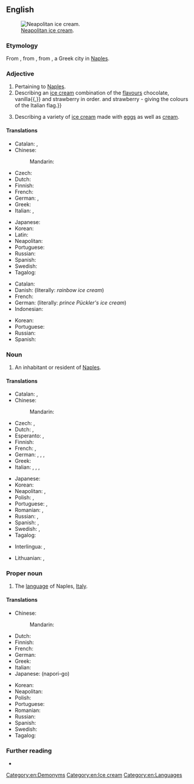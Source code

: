 ==English==
[[Image:Neapolitan ice cream UK.JPG|thumb|right|[[wikipedia:Neapolitan ice cream|Neapolitan ice cream]].]]

===Etymology===
From {{etyl|la|en}} {{m|la|neāpolītānus}}, from {{m|la|Neāpolis}}, from {{etyl|grc|en}} {{m|grc|Νεάπολις||new city}}, a Greek city in [[Naples]].

===Adjective===
{{en-adj|-}}

# Pertaining to [[Naples]].
# Describing an [[ice cream]] combination of the [[flavours]] chocolate, vanilla{{,}} and strawberry in order. {{qf|Until the mid-20th century the flavours were pistachio, vanilla{{,}} and strawberry - giving the colours of the Italian flag.}}
# {{lb|en|dated}} Describing a variety of [[ice cream]] made with [[egg]]s as well as [[cream]]. <!--Webster 1913-->

====Translations====
{{trans-top|pertaining to Naples}}
* Catalan: {{t|ca|napolità}}, {{t|ca|napolitana}}
* Chinese:
*: Mandarin: {{t|cmn|那不勒斯的|tr=Nàbùlèsī de|sc=Hani}}
* Czech: {{t|cs|neapolský}}
* Dutch: {{t+|nl|Napolitaans}}
* Finnish: {{t+|fi|napolilainen}}
* French: {{t+|fr|napolitain}}
* German: {{t+|de|Neapolitaner}}, {{t+|de|neapolitanisch}}
* Greek: {{t+|el|ναπολιτάνικος|sc=Grek}}
* Italian: {{t+|it|napoletano}}, {{t+|it|partenopeo}}
{{trans-mid}}
* Japanese: {{t|ja|ナポリの|tr=Napori no}}
* Korean: {{t|ko|나폴리의|tr=Napolli ui}}
* Latin: {{t|la|neāpolītānus}}
* Neapolitan: {{t|nap|napulitano}}
* Portuguese: {{t+|pt|napolitano}}
* Russian: {{t+|ru|неаполита́нский}}
* Spanish: {{t+|es|napolitano}}
* Swedish: {{t|sv|neapolitansk}}
* Tagalog: {{t|tl|Napolitano}}
{{trans-bottom}}

{{trans-top|ice cream}}
* Catalan: {{t|ca|gelat napolità|m}}
* Danish: {{t|da|regnbueis|c}} (literally: ''rainbow ice cream'')
* French: {{t|fr|tranche napolitaine|f}}
* German: {{t|de|Fürst-Pückler-Eis|n}} (literally: ''prince Pückler's ice cream'')
* Indonesian: {{t|id|es krim neapolitan}}
{{trans-mid}}
* Korean: {{t|ko|나폴리 아이스크림|tr=Napolli aiseukeurim}}
* Portuguese: {{t|pt|sorvete napolitano|m}}
* Russian: {{t|ru|неаполита́нское моро́женое|n|sc=Cyrl}}
* Spanish: {{t|es|helado napolitano|m}}
{{trans-bottom}}

===Noun===
{{en-noun}}

# An inhabitant or resident of [[Naples]].

====Translations====
{{trans-top|inhabitant or resident of Naples}}
* Catalan: {{t|ca|napolità|m}}, {{t|ca|napolitana|f}}
* Chinese:
*: Mandarin: {{t|cmn|那不勒斯人|tr=Nàbùlèsī rén|sc=Hani}}
* Czech: {{t|cs|Neapolitán|m}}, {{t|cs|Neapolitánec|m}}
* Dutch: {{t+|nl|Napolitaan|m}}, {{t+|nl|Napolitaanse|f}}
* Esperanto: {{t|eo|napolano}} {{qualifier|man or woman}}, {{t|eo|napolanino}} {{qualifier|woman}}
* Finnish: {{t+|fi|napolilainen}}
* French: {{t+|fr|Napolitain|m}}, {{t+|fr|Napolitaine|f}}
* German: {{t+|de|Neapolitaner|m}}, {{t+|de|Neapolitanerin|f}}, {{t+|de|Neapeler|m}}, {{t+|de|Neapelerin|f}}
* Greek: {{t|el|Ναπολιτάνος|m|sc=Grek}}
* Italian: {{t+|it|napoletano|m}}, {{t+|it|napoletana|f}}, {{t+|it|partenopeo|m}}, {{t|it|partenopea|f}}
{{trans-mid}}
* Japanese: {{t|ja|ナポリ人|tr=Napori jin}}
* Korean: {{t|ko|나폴리인|tr=Napolli in}}
* Neapolitan: {{t|nap|napulitano|m}}, {{t|nap|napulitana|f}}
* Polish: {{t+|pl|neapolitańczyk|m}}, {{t+|pl|neapolitanka|f}}
* Portuguese: {{t+|pt|napolitano|m}}, {{t|pt|napolitana|f}}
* Romanian: {{t+|ro|napolitan|m}}, {{t+|ro|napolitană|f}}
* Russian: {{t+|ru|неаполита́нец|m}}, {{t+|ru|неаполита́нка|f}}
* Spanish: {{t+|es|napolitano|m}}, {{t+|es|napolitana|f}}
* Swedish: {{t+|sv|neapolitan|c}} {{qualifier|man or woman}}, {{t|sv|neapolitanska|c}} {{qualifier|woman}}
* Tagalog: {{t|tl|Napolitano}}
{{trans-bottom}}

{{checktrans-top}}
* Interlingua: {{t-check|ia|neapolitano|m}}, {{t-check|ia|neapolitana|f}}
{{trans-mid}}
* Lithuanian: {{t-check|lt|neapolietis|m}}, {{t-check|lt|neapolietė|f}}
{{trans-bottom}}

===Proper noun===
{{en-proper noun}}

# The [[language]] of Naples, [[Italy]].

====Translations====
{{trans-top|language of Naples, Italy}}
* Chinese:
*: Mandarin: {{t|cmn|那不勒斯語|tr=Nàbùlèsī yǔ|sc=Hani}}
* Dutch: {{t+|nl|Napolitaans|n}}
* Finnish: {{t+|fi|napoli}}
* French: {{t+|fr|napolitain|m}}
* German: {{t+|de|Neapolitanisch|n}}
* Greek: {{t+|el|ναπολιτάνικα|n-p|sc=Grek}}
* Italian: {{t+|it|napoletano|m}}
* Japanese: {{t+|ja|ナポリ語}} (napori-go)
{{trans-mid}}
* Korean: {{t|ko|나폴리어|tr=Napolli eo}}
* Neapolitan: {{t|nap|Nnapulitano|m}}
* Polish: {{t+|pl|neapolitański|m}}
* Portuguese: {{t+|pt|napolitano|m}}
* Romanian: {{t+|ro|napolitană|f}}
* Russian: {{t+|ru|неаполита́нский|m}}
* Spanish: {{t+|es|napolitano|m}}
* Swedish: {{t|sv|neapolitanska|c}}
* Tagalog: {{t|tl|Napolitano}}
{{trans-bottom}}

===Further reading===
* {{ethnologue|code=nap}}

[[Category:en:Demonyms]]
[[Category:en:Ice cream]]
[[Category:en:Languages]]
